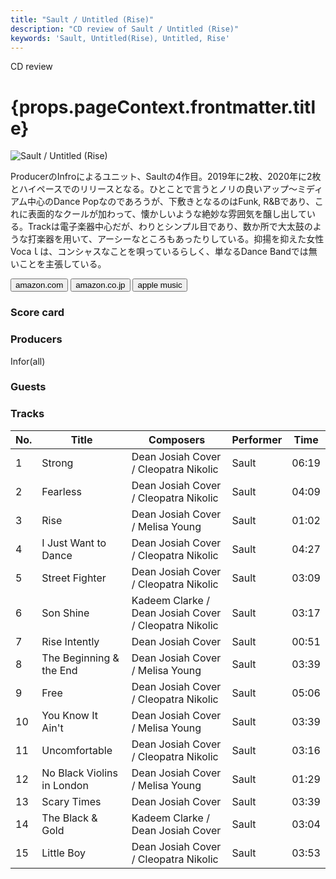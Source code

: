 ```yaml
---
title: "Sault / Untitled (Rise)"
description: "CD review of Sault / Untitled (Rise)"
keywords: 'Sault, Untitled(Rise), Untitled, Rise'
---
```




<p className="largeP">CD review</p>
<h1 className="h1--no--margin">{props.pageContext.frontmatter.title}</h1>

<Row  className="image-card-group">
	<Column colMd={"4"} colLg={"4"} noGutterMdLeft="">
       <ImageCard>

![Sault / Untitled (Rise)](../../images/cd/sault1L.jpg) 

</ImageCard>
	</Column>
	<Column colMd={"8"} colLg={"8"} noGutterMdLeft="">
	<p>
	ProducerのInfroによるユニット、Saultの4作目。2019年に2枚、2020年に2枚とハイペースでのリリースとなる。ひとことで言うとノリの良いアップ～ミディアム中心のDance Popなのであろうが、下敷きとなるのはFunk, R&Bであり、これに表面的なクールが加わって、懐かしいような絶妙な雰囲気を醸し出している。Trackは電子楽器中心だが、わりとシンプル目であり、数か所で大太鼓のような打楽器を用いて、アーシーなところもあったりしている。抑揚を抑えた女性Vocaｌは、コンシャスなことを唄っているらしく、単なるDance Bandでは無いことを主張している。
	</p>
	<div>
	  <Button href="https://amzn.to/3ljiEAL" kind="primary" size="small" renderIcon={ArrowUpRight24}>
      amazon.com
    </Button>
    <Button href="https://amzn.to/2Ve7RNt" kind="secondary" size="small" renderIcon={ArrowUpRight24}>
      amazon.co.jp
    </Button>
		<Button href="https://apple.co/36ihVLS" kind="tertiary" size="small" renderIcon={ArrowUpRight24}>
      apple music
    </Button>
	</div>
	</Column>
</Row>
<Row >
	<Column colMd={"4"} colLg={"4"} noGutterMdLeft="">
<div>
  <h3>Score card</h3>
	<SliderJS1 value="5" />
  <SliderJS2 value="2" />
	<SliderJS3 value="1" />
  <SliderJS4 value="9" />
</div>
</Column>
<Column colMd={"8"} colLg={"8"} noGutterMdLeft="">
<div>
<h3>Producers</h3>
<p>
Infor(all)
</p>
<h3>Guests</h3>
<p>
</p>
</div>
</Column>
</Row>

<h3>Tracks</h3>

| No. |	 Title                     |	 Composers                                           | Performer | Time	 |
| --- |	-------------------------- | ----------------------------------------------------- | --------- | ----- |
|	1	  |	Strong                     | Dean Josiah Cover / Cleopatra Nikolic                 | Sault   	 | 06:19 |
|	2	  |	Fearless                   | Dean Josiah Cover / Cleopatra Nikolic                 | Sault   	 | 04:09 |
|	3	  |	Rise                       | Dean Josiah Cover / Melisa Young                      | Sault   	 | 01:02 |
|	4	  |	I Just Want to Dance       | Dean Josiah Cover / Cleopatra Nikolic                 | Sault   	 | 04:27 |
|	5	  |	Street Fighter             | Dean Josiah Cover / Cleopatra Nikolic                 | Sault   	 | 03:09 |
|	6	  |	Son Shine                  | Kadeem Clarke / Dean Josiah Cover / Cleopatra Nikolic | Sault   	 | 03:17 |
|	7	  |	Rise Intently              | Dean Josiah Cover                                     | Sault   	 | 00:51 |
|	8	  |	The Beginning & the End    | Dean Josiah Cover / Melisa Young                      | Sault   	 | 03:39 |
|	9	  |	Free                       | Dean Josiah Cover / Cleopatra Nikolic                 | Sault   	 | 05:06 |
|	10	|	You Know It Ain't          | Dean Josiah Cover / Melisa Young                      | Sault   	 | 03:39 |
|	11	|	Uncomfortable              | Dean Josiah Cover / Cleopatra Nikolic                 | Sault   	 | 03:16 |
|	12	|	No Black Violins in London | Dean Josiah Cover / Melisa Young                      | Sault   	 | 01:29 |
|	13	|	Scary Times                | Dean Josiah Cover                                     | Sault   	 | 03:39 |
|	14	|	The Black & Gold           | Kadeem Clarke / Dean Josiah Cover                     | Sault   	 | 03:04 |
|	15	|	Little Boy                 | Dean Josiah Cover / Cleopatra Nikolic                 | Sault   	 | 03:53 |
